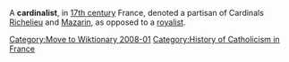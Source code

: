 [[Category:Move to Wiktionary 2008-01]]
{{Orphan|date=July 2006}} 
A '''cardinalist''', in [[17th century]] France, denoted a partisan of Cardinals [[Armand Jean du Plessis, Cardinal Richelieu|Richelieu]] and [[Jules Cardinal Mazarin|Mazarin]], as opposed to a [[House of Bourbon|royalist]].

{{Nuttall}}
[[Category:History of Catholicism in France]]
{{France-hist-stub}}
